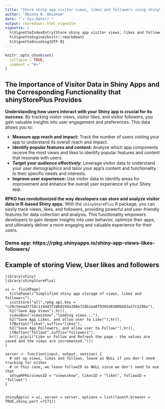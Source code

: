 ```yaml
---
title: "Store shiny app visitor views, likes and followers using shinyStorePlus 1.3"
author: "Obinna N. Obianom"
date: "`r Sys.Date()`"
output: rmarkdown::html_vignette
vignette: >
  %\VignetteIndexEntry{Store shiny app visitor views, likes and followers using shinyStorePlus 1.3}
  %\VignetteEngine{knitr::rmarkdown}
  %\VignetteEncoding{UTF-8}
---
```

```r
knitr::opts_chunk$set(
  collapse = TRUE,
  comment = "#>"
)
```

## The Importance of Visitor Data in Shiny Apps and the Corresponding Functionality that shinyStorePlus Provides

**Understanding how users interact with your Shiny app is crucial for its success.** By tracking visitor views, visitor likes, and visitor followers, you gain valuable insights into user engagement and preferences. This data allows you to:

* **Measure app reach and impact:** Track the number of users visiting your app to understand its overall reach and impact.
* **Identify popular features and content:** Analyze which app components receive the most views and likes to identify popular features and content that resonate with users.
* **Target your audience effectively:** Leverage visitor data to understand your user demographics and tailor your app's content and functionality to their specific needs and interests.
* **Improve user experience:** Use visitor data to identify areas for improvement and enhance the overall user experience of your Shiny app.

**RPKG has revolutionized the way developers can store and analyze visitor data in R-based Shiny apps.** With the `shinyStorePlus` R package, you can easily track views, likes, and followers, providing powerful and user-friendly features for data collection and analysis. This functionality empowers developers to gain deeper insights into user behavior, optimize their apps, and ultimately deliver a more engaging and valuable experience for their users.


### Demo app: https://rpkg.shinyapps.io/shiny-app-views-likes-followers/

## Example of storing View, User likes and followers

```
library(shiny)
library(shinyStorePlus)

ui <- fluidPage(
  titlePanel("Simplified shiny app storage of views, likes and followers"),
  initStore("all",rpkg.api.key = "c20c5eead7714c119dd3f20bd249a388e72db2aa0f9305d0380b683a37c5296a"),
  h2("Save App Views"),hr(),
  viewsBox("viewsshow","loading views..."),
  h2("Save App Likes, and allow user to Like!"),hr(),
  lfButton("liket",suffix="likes"),
  h2("Save App Followers, and allow user to Follow!"),hr(),
  lfButton("followt",suffix="followers"),
  hr(),p(p(i("Like or Follow and Refresh the page - the values are saved and the views are incremented.")))
)

server <- function(input, output, session) {
  # set up views, likes and follows, leave as NULL if you don't need tracking for either
  # in this case, we leave followID as NULL since we don't need to use that
  setupRPKG(viewsID = "viewsshow", likesID = "liket", followID = "followt")
}


shinyApp(ui = ui, server = server, options = list(launch.browser = TRUE,shiny.port =7171))


```


